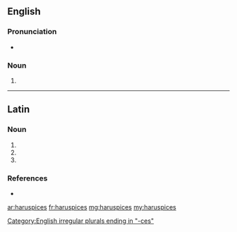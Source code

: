 {{also|Haruspices}}
==English==

===Pronunciation===
* {{a|RP}} {{IPA|/hæˈɹʊspɪsiːz/|lang=en}}

===Noun===
{{head|en|noun plural form}}

# {{plural of|haruspex|lang=en}}

[[Category:English irregular plurals ending in "-ces"]]

----

==Latin==

===Noun===
{{la-noun-form|haruspicēs}}

# {{inflection of|haruspex||nom|p|lang=la}}
# {{inflection of|haruspex||acc|p|lang=la}}
# {{inflection of|haruspex||voc|p|lang=la}}

===References===
* {{R:Smith's Antiquities}}

[[ar:haruspices]]
[[fr:haruspices]]
[[mg:haruspices]]
[[my:haruspices]]